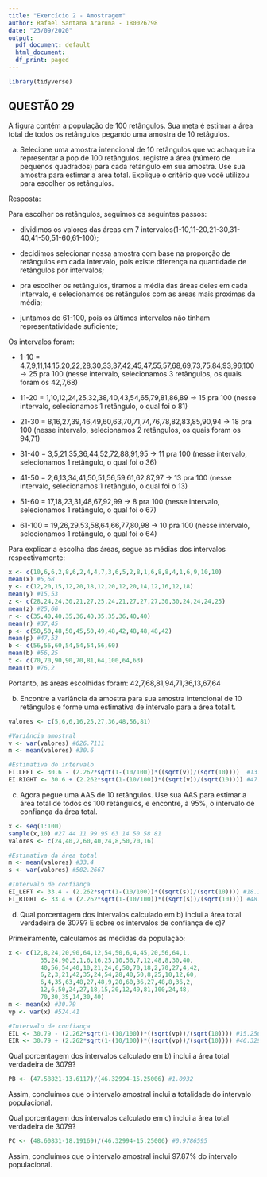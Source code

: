 ```yaml
---
title: "Exercício 2 - Amostragem"
author: Rafael Santana Araruna - 180026798
date: "23/09/2020"
output:
  pdf_document: default
  html_document:
  df_print: paged
---
```


```r
library(tidyverse) 
```

## QUESTÃO 29

A figura contém a população de 100 retângulos. Sua meta é estimar a área total de todos os retângulos pegando uma amostra de 10 
retâgulos.

a) Selecione uma amostra intencional de 10 retângulos que vc achaque ira representar a pop de 100 retângulos. registre a área 
(número de pequenos quadrados) para cada retângulo em sua amostra. Use sua amostra para estimar a area total. Explique o critério
que você utilizou para escolher os retângulos.

Resposta:

Para escolher os retângulos, seguimos os seguintes passos:

* dividimos os valores das áreas em 7 intervalos(1-10,11-20,21-30,31-40,41-50,51-60,61-100); 

* decidimos selecionar nossa amostra com base na proporção de retângulos em cada intervalo, pois existe diferença na quantidade de retângulos por intervalos; 

* pra escolher os retângulos, tiramos a média das áreas deles em cada intervalo, e selecionamos os retângulos com as áreas mais proximas da média; 

* juntamos do 61-100, pois os últimos intervalos não tinham representatividade suficiente;


Os intervalos foram:

* 1-10 = 4,7,9,11,14,15,20,22,28,30,33,37,42,45,47,55,57,68,69,73,75,84,93,96,100 -> 25 pra 100 (nesse intervalo, selecionamos 3 retângulos, os quais foram os 42,7,68) 

* 11-20 = 1,10,12,24,25,32,38,40,43,54,65,79,81,86,89 -> 15 pra 100  (nesse intervalo, selecionamos 1 retângulo, o qual foi o 81) 

* 21-30 = 8,16,27,39,46,49,60,63,70,71,74,76,78,82,83,85,90,94 -> 18 pra 100 (nesse intervalo, selecionamos 2 retângulos, os quais foram os 94,71)

* 31-40 = 3,5,21,35,36,44,52,72,88,91,95 -> 11 pra 100 (nesse intervalo, selecionamos 1 retângulo, o qual foi o 36)

* 41-50 = 2,6,13,34,41,50,51,56,59,61,62,87,97 -> 13 pra 100 (nesse intervalo, selecionamos 1 retângulo, o qual foi o 13) 

* 51-60 = 17,18,23,31,48,67,92,99 -> 8 pra 100 (nesse intervalo, selecionamos 1 retângulo, o qual foi o 67)

* 61-100 = 19,26,29,53,58,64,66,77,80,98 -> 10 pra 100 (nesse intervalo, selecionamos 1 retângulo, o qual foi o 64)

Para explicar a escolha das áreas, segue as médias dos intervalos respectivamente:

```r
x <- c(10,6,6,2,8,6,2,4,4,7,3,6,5,2,8,1,6,8,8,4,1,6,9,10,10)
mean(x) #5,68
y <- c(12,20,15,12,20,18,12,20,12,20,14,12,16,12,18)
mean(y) #15,53
z <- c(28,24,24,30,21,27,25,24,21,27,27,27,30,30,24,24,24,25)
mean(z) #25,66
r <- c(35,40,40,35,36,40,35,35,36,40,40)
mean(r) #37,45
p <- c(50,50,48,50,45,50,49,48,42,48,48,48,42)
mean(p) #47,53
b <- c(56,56,60,54,54,54,56,60)
mean(b) #56,25
t <- c(70,70,90,90,70,81,64,100,64,63)
mean(t) #76,2
```

Portanto, as áreas escolhidas foram: 42,7,68,81,94,71,36,13,67,64 

b) Encontre a variância da amostra para sua amostra intencional de 10 retângulos e forme uma estimativa de intervalo
para a área total t.

```r
valores <- c(5,6,6,16,25,27,36,48,56,81)

#Variância amostral
v <- var(valores) #626.7111
m <- mean(valores) #30.6

#Estimativa do intervalo
EI.LEFT <- 30.6 - (2.262*sqrt(1-(10/100))*((sqrt(v))/(sqrt(10))))  #13.61179
EI.RIGHT <- 30.6 + (2.262*sqrt(1-(10/100))*((sqrt(v))/(sqrt(10)))) #47.58821

```

c) Agora pegue uma AAS de 10 retângulos. Use sua AAS para estimar a área total de todos os 100 retângulos, e encontre, à 95%, o 
intervalo de confiança da área total.

```r
x <- seq(1:100)
sample(x,10) #27 44 11 99 95 63 14 50 58 81
valores <- c(24,40,2,60,40,24,8,50,70,16)

#Estimativa da área total
m <- mean(valores) #33.4 
s <- var(valores) #502.2667

#Intervalo de confiança
EI_LEFT <- 33.4 - (2.262*sqrt(1-(10/100))*((sqrt(s))/(sqrt(10)))) #18.19169
EI_RIGHT <- 33.4 + (2.262*sqrt(1-(10/100))*((sqrt(s))/(sqrt(10)))) #48.60831

```

d) Qual porcentagem dos intervalos calculado em b) inclui a área 
total verdadeira de 3079? E sobre os intervalos de confiança de c)?

Primeiramente, calculamos as medidas da população:
```r
x <- c(12,8,24,20,90,64,12,54,50,6,4,45,20,56,64,1,
         35,24,90,5,1,6,16,25,10,56,7,12,48,8,30,40,
         40,56,54,40,10,21,24,6,50,70,18,2,70,27,4,42,
         6,2,3,21,42,35,24,54,28,40,50,8,25,10,12,60,
         6,4,35,63,48,27,48,9,20,60,36,27,48,8,36,2,
         12,6,50,24,27,18,15,20,12,49,81,100,24,48,
         70,30,35,14,30,40)
m <- mean(x) #30.79
vp <- var(x) #524.41

#Intervalo de confiança
EIL <- 30.79 - (2.262*sqrt(1-(10/100))*((sqrt(vp))/(sqrt(10)))) #15.25006
EIR <- 30.79 + (2.262*sqrt(1-(10/100))*((sqrt(vp))/(sqrt(10)))) #46.32994

```

Qual porcentagem dos intervalos calculado em b) inclui a área total verdadeira de 3079? 

```r
PB <- (47.58821-13.6117)/(46.32994-15.25006) #1.0932
```

Assim, concluímos que o intervalo amostral inclui a totalidade do intervalo populacional.

Qual porcentagem dos intervalos calculado em c) inclui a área total verdadeira de 3079?

```r
PC <- (48.60831-18.19169)/(46.32994-15.25006) #0.9786595
```

Assim, concluímos que o intervalo amostral inclui 97.87% do intervalo populacional.